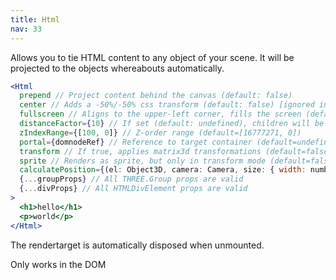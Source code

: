 ```yaml
---
title: Html
nav: 33
---
```


Allows you to tie HTML content to any object of your scene. It will be projected to the objects whereabouts automatically.

```jsx
<Html
  prepend // Project content behind the canvas (default: false)
  center // Adds a -50%/-50% css transform (default: false) [ignored in transform mode]
  fullscreen // Aligns to the upper-left corner, fills the screen (default:false) [ignored in transform mode]
  distanceFactor={10} // If set (default: undefined), children will be scaled by this factor, and also by distance to a PerspectiveCamera / zoom by a OrthographicCamera.
  zIndexRange={[100, 0]} // Z-order range (default=[16777271, 0])
  portal={domnodeRef} // Reference to target container (default=undefined)
  transform // If true, applies matrix3d transformations (default=false)
  sprite // Renders as sprite, but only in transform mode (default=false)
  calculatePosition={(el: Object3D, camera: Camera, size: { width: number; height: number }) => number[]} // Override default positioning function. May be removed in the future (default=undefined) [ignored in transform mode]
  {...groupProps} // All THREE.Group props are valid
  {...divProps} // All HTMLDivElement props are valid
>
  <h1>hello</h1>
  <p>world</p>
</Html>
```

The rendertarget is automatically disposed when unmounted.

<Hint>Only works in the DOM</Hint>

<StoryBook lib="drei" id="misc-html--html-st" />
